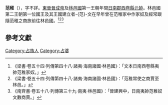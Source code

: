 '''范稚'''（{{bd|？||？|catIdx=F}}），字不詳。[[東晉|東晉]][[晉成帝|晉成帝]]及[[林邑國|林邑國]]第一王朝年間[[日南郡|日南郡]][[西卷縣|西卷縣]][[元帥|元帥]]。林邑國第二王朝第一位國王及其王國建立者-{范}-文在早年曾在范稚家中作家奴及經常跟隨范稚之商旅前往林邑國。<ref>《梁書‧卷五十四‧列傳第四十八‧諸夷‧海南諸國‧林邑國》：「文本日南西卷縣夷帥范稚家奴。」</ref><ref>《梁書‧卷五十四‧列傳第四十八‧諸夷‧海南諸國‧林邑國》：「范稚常使之商賈至林邑。」</ref><ref>《南齊書‧卷五十八‧列傳第三十九‧南夷‧林邑國》：「晉建興中，日南夷帥范稚奴文數商賈。」</ref>

==參考文獻==
{{wikisource|梁書/卷54}}
{{wikisource|南齊書/卷58}}
{{Reflist}}

{{DEFAULTSORT:Fan范}}
[[Category:占族人|Category:占族人]]
[[Category:占婆|Category:占婆]]